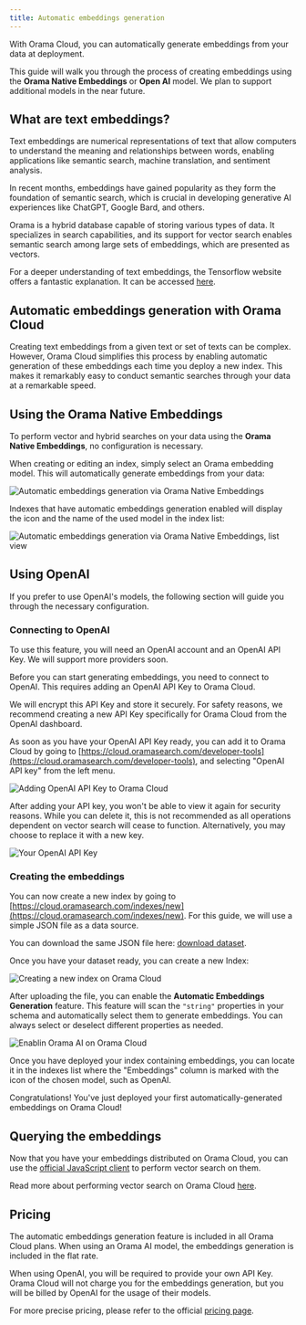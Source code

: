 ```yaml
---
title: Automatic embeddings generation
---
```


With Orama Cloud, you can automatically generate embeddings from your data at deployment.

This guide will walk you through the process of creating embeddings using the **Orama Native Embeddings** or **Open AI** model. We plan to support additional models in the near future.

## What are text embeddings?

Text embeddings are numerical representations of text that allow computers to understand the meaning and relationships between words, enabling applications like semantic search, machine translation, and sentiment analysis.

In recent months, embeddings have gained popularity as they form the foundation of semantic search, which is crucial in developing generative AI experiences like ChatGPT, Google Bard, and others.

Orama is a hybrid database capable of storing various types of data. It specializes in search capabilities, and its support for vector search enables semantic search among large sets of embeddings, which are presented as vectors.

For a deeper understanding of text embeddings, the Tensorflow website offers a fantastic explanation. It can be accessed [here](https://www.tensorflow.org/text/guide/word_embeddings).

## Automatic embeddings generation with Orama Cloud

Creating text embeddings from a given text or set of texts can be complex. However, Orama Cloud simplifies this process by enabling automatic generation of these embeddings each time you deploy a new index. This makes it remarkably easy to conduct semantic searches through your data at a remarkable speed.

## Using the Orama Native Embeddings

To perform vector and hybrid searches on your data using the **Orama Native Embeddings**, no configuration is necessary.

When creating or editing an index, simply select an Orama embedding model. This will automatically generate embeddings from your data:

<img
  src='/cloud/guides/automatic-embeddings-generation/orama-native-embeddings.png'
  alt='Automatic embeddings generation via Orama Native Embeddings'
/>

Indexes that have automatic embeddings generation enabled will display the icon and the name of the used model in the index list:

<img
  src='/cloud/guides/automatic-embeddings-generation/orama-native-embeddings-label.png'
  alt='Automatic embeddings generation via Orama Native Embeddings, list view'
/>

## Using OpenAI

If you prefer to use OpenAI's models, the following section will guide you through the necessary configuration.

### Connecting to OpenAI

<Aside type="note">
To use this feature, you will need an OpenAI account and an OpenAI API Key.
We will support more providers soon.
</Aside>

Before you can start generating embeddings, you need to connect to OpenAI. This requires adding an OpenAI API Key to Orama Cloud.

We will encrypt this API Key and store it securely. For safety reasons, we recommend creating a new API Key specifically for Orama Cloud from the OpenAI dashboard.

As soon as you have your OpenAI API Key ready, you can add it to Orama Cloud by going to [https://cloud.oramasearch.com/developer-tools](https://cloud.oramasearch.com/developer-tools), and selecting "OpenAI API key" from the left menu.

<img
  src='/cloud/guides/automatic-embeddings-generation/automatic-embeddings-generation.png'
  alt='Adding OpenAI API Key to Orama Cloud'
/>

After adding your API key, you won't be able to view it again for security reasons. While you can delete it, this is not recommended as all operations dependent on vector search will cease to function. Alternatively, you may choose to replace it with a new key.

<img
  src='/cloud/guides/automatic-embeddings-generation/open-ai-api-key.png'
  alt='Your OpenAI API Key'
/>

### Creating the embeddings

You can now create a new index by going to [https://cloud.oramasearch.com/indexes/new](https://cloud.oramasearch.com/indexes/new). For this guide, we will use a simple JSON file as a data source.

You can download the same JSON file here: [download dataset](/cloud/guides/example-datasets/games.json).

Once you have your dataset ready, you can create a new Index:

<img
  src='/cloud/guides/automatic-embeddings-generation/new-index.png'
  alt='Creating a new index on Orama Cloud'
/>

After uploading the file, you can enable the **Automatic Embeddings Generation** feature. This feature will scan the `"string"` properties in your schema and automatically select them to generate embeddings. You can always select or deselect different properties as needed.

<img
  src='/cloud/guides/automatic-embeddings-generation/enable-orama-ai.png'
  alt='Enablin Orama AI on Orama Cloud'
/>

Once you have deployed your index containing embeddings, you can locate it in the indexes list where the "Embeddings" column is marked with the icon of the chosen model, such as OpenAI.

Congratulations! You've just deployed your first automatically-generated embeddings on Orama Cloud!

## Querying the embeddings

Now that you have your embeddings distributed on Orama Cloud, you can use the [official JavaScript client](/cloud/integrating-orama-cloud/javascript-sdk) to perform vector search on them.

Read more about performing vector search on Orama Cloud [here](/cloud/performing-search/vector-search).

## Pricing

The automatic embeddings generation feature is included in all Orama Cloud plans. When using an Orama AI model, the embeddings generation is included in the flat rate.

When using OpenAI, you will be required to provide your own API Key. Orama Cloud will not charge you for the embeddings generation, but you will be billed by OpenAI for the usage of their models.

For more precise pricing, please refer to the official [pricing page](https://askorama.com/pricing).
